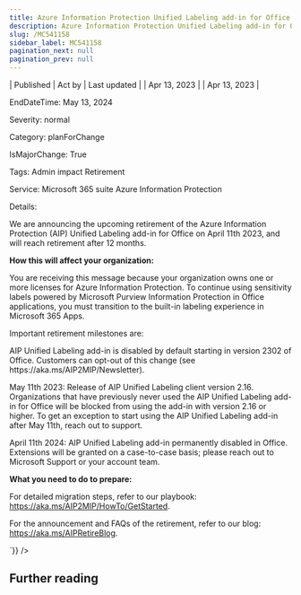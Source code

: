 ```yaml
---
title: Azure Information Protection Unified Labeling add-in for Office is retiring
description: Azure Information Protection Unified Labeling add-in for Office is retiring
slug: /MC541158
sidebar_label: MC541158
pagination_next: null
pagination_prev: null
---
```



| Published | Act by | Last updated |
| Apr 13, 2023 |  | Apr 13, 2023 |

EndDateTime: May 13, 2024

Severity: normal

Category: planForChange

IsMajorChange: True

Tags: Admin impact Retirement

Service: Microsoft 365 suite Azure Information Protection

Details: 

<div dangerouslySetInnerHTML={{__html:`
<p>We are announcing the upcoming retirement of the Azure Information Protection (AIP) Unified Labeling add-in for Office on April 11th 2023, and will reach retirement after 12 months.  
</p><p><b>How this will affect your organization:</b> 
</p><p>You are receiving this message because your organization owns one or more licenses for Azure Information Protection. To continue using sensitivity labels powered by Microsoft Purview Information Protection in Office applications, you must transition to the built-in labeling experience in Microsoft 365 Apps. 
</p><p>Important retirement milestones are: 
</p><p>AIP Unified Labeling add-in is disabled by default starting in version 2302 of Office. Customers can opt-out of this change (see https://aka.ms/AIP2MIP/Newsletter). 
</p><p>May 11th 2023: Release of AIP Unified Labeling client version 2.16. Organizations that have previously never used the AIP Unified Labeling add-in for Office will be blocked from using the add-in with version 2.16 or higher. To get an exception to start using the AIP Unified Labeling add-in after May 11th, reach out to support. 
</p><p>April 11th 2024: AIP Unified Labeling add-in permanently disabled in Office. Extensions will be granted on a case-to-case basis; please reach out to Microsoft Support or your account team.  
</p><p><b>What you need to do to prepare:</b> 
</p><p>For detailed migration steps, refer to our playbook: <a href="https://aka.ms/AIP2MIP/HowTo/GetStarted" target="_blank">https://aka.ms/AIP2MIP/HowTo/GetStarted</a>. 
</p><p>For the announcement and FAQs of the retirement, refer to our blog: <a href="https://aka.ms/AIPRetireBlog" target="_blank">https://aka.ms/AIPRetireBlog</a>.&nbsp;</p>
`}} />

## Further reading
